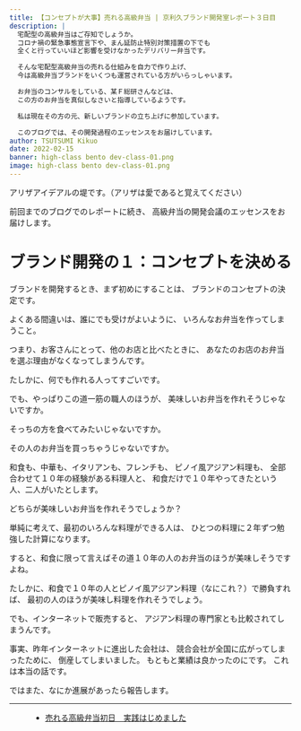 ```yaml
---
title: 【コンセプトが大事】売れる高級弁当 | 京利久ブランド開発室レポート３日目
description: |
  宅配型の高級弁当はご存知でしょうか。
  コロナ禍の緊急事態宣言下や、まん延防止特別対策措置の下でも
  全くと行っていいほど影響を受けなかったデリバリー弁当です。

  そんな宅配型高級弁当の売れる仕組みを自力で作り上げ、
  今は高級弁当ブランドをいくつも運営されている方がいらっしゃいます。

  お弁当のコンサルをしている、某Ｆ総研さんなどは、
  この方のお弁当を真似しなさいと指導しているようです。

  私は現在その方の元、新しいブランドの立ち上げに参加しています。

  このブログでは、その開発過程のエッセンスをお届けしています。
author: TSUTSUMI Kikuo
date: 2022-02-15
banner: high-class bento dev-class-01.png
image: high-class bento dev-class-01.png
---
```

アリザアイデアルの堤です。（アリザは愛であると覚えてください）

前回までのブログでのレポートに続き、
高級弁当の開発会議のエッセンスをお届けします。


# ブランド開発の１：コンセプトを決める

ブランドを開発するとき、まず初めにすることは、
ブランドのコンセプトの決定です。

よくある間違いは、誰にでも受けがよいように、
いろんなお弁当を作ってしまうこと。

つまり、お客さんにとって、他のお店と比べたときに、
あなたのお店のお弁当を選ぶ理由がなくなってしまうんです。

たしかに、何でも作れる人ってすごいです。

でも、やっぱりこの道一筋の職人のほうが、
美味しいお弁当を作れそうじゃないですか。

そっちの方を食べてみたいじゃないですか。

その人のお弁当を買っちゃうじゃないですか。

和食も、中華も、イタリアンも、フレンチも、
ピノイ風アジアン料理も、
全部合わせて１０年の経験がある料理人と、
和食だけで１０年やってきたという人、二人がいたとします。

どちらが美味しいお弁当を作れそうでしょうか？

単純に考えて、最初のいろんな料理ができる人は、
ひとつの料理に２年ずつ勉強した計算になります。

すると、和食に限って言えばその道１０年の人のお弁当のほうが美味しそうですよね。

たしかに、和食で１０年の人とピノイ風アジアン料理（なにこれ？）で勝負すれば、
最初の人のほうが美味し料理を作れそうでしょう。

でも、インターネットで販売すると、
アジアン料理の専門家とも比較されてしまうんです。

事実、昨年インターネットに進出した会社は、
競合会社が全国に広がってしまったために、
倒産してしまいました。
もともと業績は良かったのにです。
これは本当の話です。

ではまた、なにか進展があったら報告します。

<hr/>
<Figure alt="Avatar"
	   base="profile-handshake.png"
	   className="float-left w-1/5 2xl:w-1/5 mr-2 mb-1"
	   {...props} />

- [売れる高級弁当初日　実践はじめました](/blog/mastering-high-class-bento-1)
